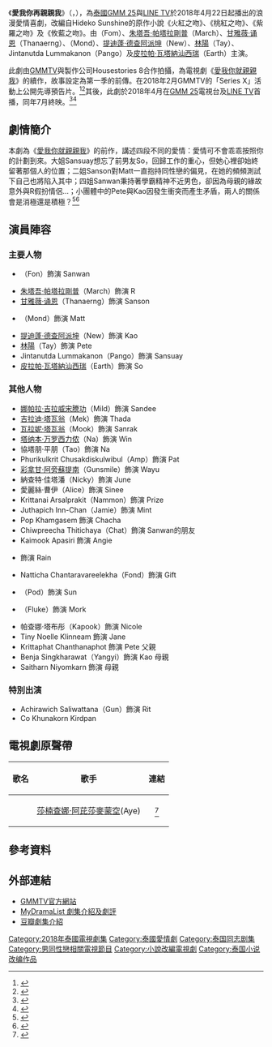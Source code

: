 {{Rough translation|time=2021-02-14T07:05:10+00:00}}
{{Infobox Television
| show_name     = 愛我你再親親我
| original_name = {{lang|th|Kiss Me Again – จูบให้ได้ถ้านายแน่จริง}}
| image         = [[檔案:Kiss_Me_Again_GMMTV.jpg|250px]]
| caption       = 
| show_name_2   = 再吻一次
| genre         = 浪漫喜劇<br>劇情
| format        = 
| based_on      = {{nowrap|Hideko Sunshine<br/>《火紅之吻》、《桃紅之吻》、<br/>《紫羅之吻》及《攸藍之吻》}}
| creator       = 
| developer     = 
| writer        = 
| director      = Weerachit Thongjila
| starring      = {{link-en|苼楠塔茬·塔納潘披散|Sananthachat Thanapatpisal}}<br/>[[朱塔吾·帕塔拉剛普|朱塔吾·帕塔拉剛普]]<br/>[[甘雅薇·诵恩|甘雅薇·诵恩]]<br/>{{link-en|塔納查·威吉翁通|Tanutchai Wijitwongthong}}<br/>[[提迪蓬·德查阿派坤|提迪蓬·德查阿派坤]]<br/>[[林陽_(泰國)|林陽]]<br/>Jintanutda Lummakanon<br/>[[皮拉帕·瓦塔納汕西瑞|皮拉帕·瓦塔納汕西瑞]]
| theme_music_composer = 
| opentheme            = 
| endtheme             = 
| composer             = 
| country       = {{THA}}
| location      = {{THA}}
| language      = [[泰語|泰語]]
| num_episodes  = 14
| runtime       = 52 - 60 分鐘
| company       = [[GMMTV|GMMTV]]<br>Housestories 8
| producer      = 
| channel       = [[GMM_25|GMM 25]]<br>[[LINE_TV|LINE TV]]
| first_run     = {{THA}}
| first_aired   = {{Start date|2018|4|22}}
| last_aired    = {{End date|2018|7|22}}
| related       = [[我們的天空_(泰國電視劇)|我們的天空]] (第4集)<br />{{link-en|TayNew Meal Date}}
| preceded_by   = [[愛我你就親親我|愛我你就親親我]]
| followed_by   = [[深藍之吻|深藍之吻]]
| website       = https://www.gmm-tv.com/contents/episode/Z44bZ/
| production_website = 
}}
《'''愛我你再親親我'''》（{{lang-th|Kiss Me Again – จูบให้ได้ถ้านายแน่จริง}}，{{lang-en|''Kiss Me Again''}}），為[[泰國|泰國]][[GMM_25|GMM 25]]與[[LINE_TV|LINE TV]]於2018年4月22日起播出的浪漫愛情喜劇，改編自Hideko Sunshine的原作小說《火紅之吻》、《桃紅之吻》、《紫羅之吻》及《攸藍之吻》。由{{link-en|苼楠塔茬·塔納潘披散|Sananthachat Thanapatpisal}}（Fom）、[[朱塔吾·帕塔拉剛普|朱塔吾·帕塔拉剛普]]（March）、[[甘雅薇·诵恩|甘雅薇·诵恩]]（Thanaerng）、{{link-en|塔納查·威吉翁通|Tanutchai Wijitwongthong}}（Mond）、[[提迪蓬·德查阿派坤|提迪蓬·德查阿派坤]]（New）、[[林陽_(泰國)|林陽]]（Tay）、Jintanutda Lummakanon（Pango）及[[皮拉帕·瓦塔納汕西瑞|皮拉帕·瓦塔納汕西瑞]]（Earth）主演。

此劇由[[GMMTV|GMMTV]]與製作公司Housestories 8合作拍攝，為電視劇《[[愛我你就親親我|愛我你就親親我]]》的續作，故事設定為第一季的前傳。在2018年2月GMMTV的「Series X」活動上公開先導預告片。<ref>{{cite web |title=GMMTV SERIES X เปิดตัวซีรีส์สุดปังปี 2018 ทัพนักแสดงกว่า 80 ชีวิต |url=https://www.sanook.com/movie/75373/ |website=sanook.com |publisher=Sanook.com |accessdate=2020-06-21|language=th |date=2018-02-02}}</ref><ref>{{cite web |title="จีเอ็มเอ็มทีวี" ยกขบวนนักแสดงเปิดตัว "GMMTV SERIES X" ปี 2018 สุดปัง!!! |url=https://mgronline.com/drama/detail/9610000010827 |website=mgronline.com |publisher=Mgronline |accessdate=2020-06-21|language=th |date=01-02-2018}}</ref>其後，此劇於2018年4月在[[GMM_25|GMM 25]]電視台及[[LINE_TV|LINE TV]]首播，同年7月終映。<ref>{{cite web |title=เรื่องย่อ Kiss Me Again จูบให้ได้ถ้านายแน่จริง |url=https://www.springnews.co.th/entertain/fiction/239338 |website=springnews.co.th |publisher=[[Spring_News|Spring News]] |accessdate=2020-05-29 |language=th |date=2018-04-17}}</ref><ref>{{cite web |title=เต-นิว งานเข้าอีกแล้ว โดนพ่อจับได้ ดราม่าส่งท้าย Kiss Me Again จูบให้ได้ถ้านายแน่จริง |url=https://www.newsplus.co.th/149308 |website=newsplus.co.th |publisher=News Plus |accessdate=2020-05-29 |language=th |date=2018-07-20}}</ref>

== 劇情簡介 ==
本劇為《[[愛我你就親親我|愛我你就親親我]]》的前作，講述四段不同的愛情：愛情可不會乖乖按照你的計劃到來。大姐Sansuay想忘了前男友So，回歸工作的重心，但她心裡卻始終留著那個人的位置；二姐Sanson對Matt一直抱持同性戀的偏見，在她的頻頻測試下自己也將陷入其中；四姐Sanwan秉持著學霸精神不近男色，卻因為母親的緣故意外與R假扮情侶...；小團體中的Pete與Kao因發生衝突而產生矛盾，兩人的關係會是消極還是積極？<ref>{{cite web|title=Kiss Me Again 線上看 KKTV|url=https://kktv.me/titles/03000395|website=KKTV|language=zh|date=2021-01-19}}</ref><ref>{{cite web|title=泰劇 《愛我你再親親我／Kiss Me Again／จูบให้ได้ถ้านายแน่จริง》 （14集 完） 劇情介紹|url=https://ljoesex46.pixnet.net/blog/post/345370586-%E6%B3%B0%E5%8A%87-%E3%80%8A%E6%84%9B%E6%88%91%E4%BD%A0%E5%B0%B1%E8%A6%AA%E8%A6%AA%E6%88%91%EF%BC%8Fkiss-me-again%EF%BC%8F%E0%B8%88%E0%B8%B9%E0%B8%9A|website=南洋手札|language=zh|date=2021-01-19}}</ref>
<!--本劇為《愛我你就親親我》的前作，講述四段不同的愛情：大姐Sansuay想要忘記初戀男朋友So，但因So不停在身邊出現，而發現心中一直留着他的位置；二姐Sanson受Matt母親拜託，以自身測驗Matt是否同性戀，瀕瀕的測驗使她也陷入其中；四姐Sanwan以讀書為重，在媽媽的設計下，被迫與R假裝交往；五人小團隊中的Pete和Kao因為過去衝突而產生矛盾，一場意外的接吻，使兩人的關係再起暗湧。-->

==演員陣容==
{{small|註：括號內的演員姓名為小名。}}

===主要人物===
*{{link-en|苼楠塔茬·塔納潘披散|Sananthachat Thanapatpisal}}（Fon）飾演 Sanwan
*[[朱塔吾·帕塔拉剛普|朱塔吾·帕塔拉剛普]]（March）飾演 R
*[[甘雅薇·诵恩|甘雅薇·诵恩]]（Thanaerng）飾演 Sanson
*{{link-en|塔納查·威吉翁通|Tanutchai Wijitwongthong}}（Mond）飾演 Matt
*[[提迪蓬·德查阿派坤|提迪蓬·德查阿派坤]]（New）飾演 Kao
*[[林陽_(泰國)|林陽]]（Tay）飾演 Pete
*Jintanutda Lummakanon（Pango）飾演 Sansuay
*[[皮拉帕·瓦塔納汕西瑞|皮拉帕·瓦塔納汕西瑞]]（Earth）飾演 So

===其他人物===
* [[娜帕拉·吉拉威宋謄功|娜帕拉·吉拉威宋謄功]]（Mild）飾演 Sandee
* [[吉拉迪·塔瓦翁|吉拉迪·塔瓦翁]]（Mek）飾演 Thada
* [[瓦拉妮·塔瓦翁|瓦拉妮·塔瓦翁]]（Mook）飾演 Sanrak
* [[塔纳本·万罗西力侬|塔纳本·万罗西力侬]]（Na）飾演 Win
* 協塔朋·平朋（Tao）飾演 Na
* Phurikulkrit Chusakdiskulwibul（Amp）飾演 Pat
* [[彩拿甘·阿旁蘇提南|彩拿甘·阿旁蘇提南]]（Gunsmile）飾演 Wayu
* 納查特·佳塔潘（Nicky）飾演 June
* 愛麗絲·曹伊（Alice）飾演 Sinee
* Krittanai Arsalprakit（Nammon）飾演 Prize
* Juthapich Inn-Chan（Jamie）飾演 Mint
* Pop Khamgasem 飾演 Chacha
* Chiwpreecha Thitichaya（Chat）飾演 Sanwan的朋友
* Kaimook Apasiri 飾演 Angie
* {{link-en|普萊姆·蓬皮塞|Pluem Pongpisal}} 飾演 Rain
* Natticha Chantaravareelekha（Fond）飾演 Gift
* {{link-th|Supakorn Sriphotong|ศุภกร ศรีโพธิ์ทอง}}（Pod）飾演 Sun
* {{link-th|蓋溫·卡斯奇|กวิน แคสกี้}}（Fluke）飾演 Mork
* 帕查娜·塔布彤（Kapook）飾演 Nicole
* Tiny Noelle Klinneam 飾演 Jane
* Krittaphat Chanthanaphot 飾演 Pete 父親
* Benja Singkharawat（Yangyi）飾演 Kao 母親
* Saitharn Niyomkarn 飾演 母親

===特別出演===
* Achirawich Saliwattana（Gun）飾演 Rit
* Co Khunakorn Kirdpan

==電視劇原聲帶==
{| class="wikitable"
!歌名
!歌手
!連結
|-
| {{ubl|給它一個吻|(ให้มันน่าKissหน่อย)|(Hai Mun Na Kiss Noi)}}
| [[莎楠查娜·阿芘莎麥蒙空|莎楠查娜·阿芘莎麥蒙空]](Aye)
| style="text-align: center;" | <ref>{{cite web |title=ให้มันน่าKissหน่อย Ost.Kiss Me Again จูบให้ได้ถ้านายแน่จริง - อ้าย สรัลชนา |url=https://www.youtube.com/watch?v=7iPNkzON0-Q |website=youtube.com |publisher=[[GMMTV|GMMTV]] Records |accessdate=2020-05-29 |date=2018-04-18}}</ref>
|}

==參考資料==
{{reflist}}

==外部連結==
* [https://www.gmm-tv.com/contents/episode/Z44bZ/ GMMTV官方網站]{{th}}
* [https://mydramalist.com/27353-kiss-me-again MyDramaList 劇集介紹及劇評]{{en}}
* [https://movie.douban.com/subject/30156322/ 豆瓣劇集介紹]{{zh}}

{{GMMTV電視劇系列}}
[[Category:2018年泰國電視劇集|Category:2018年泰國電視劇集]]
[[Category:泰國愛情劇|Category:泰國愛情劇]]
[[Category:泰国同志剧集|Category:泰国同志剧集]]
[[Category:男同性戀相關電視節目|Category:男同性戀相關電視節目]]
[[Category:小說改編電視劇|Category:小說改編電視劇]]
[[Category:泰国小说改编作品|Category:泰国小说改编作品]]